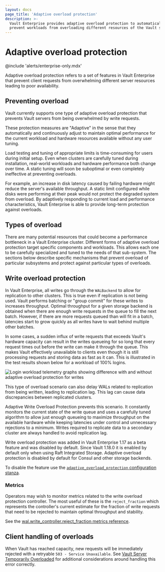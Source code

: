 ```yaml
---
layout: docs
page_title: 'Adaptive overload protection'
description: >-
  Vault Enterprise provides adaptive overload protection to automatically
  prevent workloads from overloading different resources of the Vault servers.
---
```


# Adaptive overload protection

@include 'alerts/enterprise-only.mdx'

Adaptive overload protection refers to a set of features in Vault Enterprise
that prevent client requests from overwhelming different server resources
leading to poor availability.

## Preventing overload

Vault currently supports one type of adaptive overload protection that prevents
Vault servers from being overwhelmed by write requests.

These protection measures are "Adaptive" in the sense that they automatically
and continuously adjust to maintain optimal performance for the current workload
and hardware resources available without any user tuning.

Load testing and tuning of appropriate limits is time-consuming for users during
initial setup. Even when clusters are carefully tuned during installation,
real-world workloads and hardware performance both change over time. A static
tuning will soon be suboptimal or even completely ineffective at preventing
overloads.

For example, an increase in disk latency caused by failing hardware might reduce
the server's available throughput. A static limit configured while disks were
performing at their peak would not protect the degraded system from overload. By
adaptively responding to current load and performance characteristics, Vault
Enterprise is able to provide long-term protection against overloads.

## Types of overload

There are many potential resources that could become a performance bottleneck in
a Vault Enterprise cluster. Different forms of adaptive overload protection
target specific components and workloads. This allows each one to be carefully
specialized and tuned to the needs of that sub-system. The sections below
describe specific mechanisms that prevent overload of particular subsystems and
protect against particular types of overloads.

## Write overload protection

In Vault Enterprise, all writes go through the `WALBackend` to allow for
replication to other clusters. This is true even if replication is not being
used. Vault performs batching or "group commit" for these writes to increases
throughput. Optimal throughput for a given storage backend is obtained when
there are enough write requests in the queue to fill the next batch. However, if
there are more requests queued than will fit in a batch, latencies start to grow
quickly as all writes have to wait behind multiple other batches.

In some cases, a sudden influx of write requests that exceeds Vault's hardware
capacity can result in the writes queueing for so long that every request times
out before the write can make it through the queue. This makes Vault effectively
unavailable to clients even though it is still processing requests and storing
data as fast as it can. This is illustrated in the test results shown below for
a workload of 100% logins.

![Login workload telemetry graphs showing difference with and without adaptive overload protection for writes](/img/adaptive-overload-protection-writes.png)

This type of overload scenario can also delay WALs related to replication from being written,
leading to replication lag. This lag can cause data discrepancies between replicated clusters.

Adaptive Write Overload Protection prevents this scenario. It constantly
monitors the current state of the write queue and uses a carefully tuned
algorithm to allow just enough queueing to maximize throughput on the available
hardware while keeping latencies under control and unnecessary rejections to a
minimum. Writes required to replicate data to a secondary cluster are always handled
to avoid replication lag.

Write overload protection was added in Vault Enterprise 1.17 as a beta feature
and was disabled by default. Since Vault 1.18.0 it is enabled by default only
when using Raft Integrated Storage. Adaptive overload protection is disabled by
default for Consul and other storage backends.

To disable the feature use the [`adaptive_overload_protection` configuration
stanza](/vault/docs/configuration/adaptive-overload-protection).

### Metrics

Operators may wish to monitor metrics related to the write overload protection
controller. The most useful of these is the `reject_fraction` which represents
the controller's current estimate for the fraction of write requests that need
to be rejected to maintain optimal throughput and stability.

See the [wal.write_controller.reject_fraction metrics reference](/vault/docs/internals/telemetry/metrics/availability#vault-wal-write_controller-reject_fraction).

## Client handling of overloads

When Vault has reached capacity, new requests will be immediately rejected with
a retryable `503 - Service Unavailable`. See [Vault Server Temporarily
Overloaded](/vault/docs/concepts/adaptive-overload-protection/vault-server-temporarily-overloaded)
for additional considerations around handling this error correctly.

